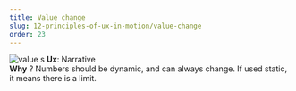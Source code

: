 ```yaml
---
title: Value change
slug: 12-principles-of-ux-in-motion/value-change
order: 23
---
```


<SlideTemplate title="Principle 5: Value change">

![value](/gif/ux_value.gif)
s
**Ux**: Narrative  
**Why** ? Numbers should be dynamic, and can always change. If used static, it means there is a limit.

</SlideTemplate>
